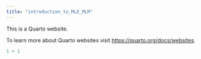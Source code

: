 ```yaml
---
title: "introduction_to_MLE_MLM"
---
```


This is a Quarto website.

To learn more about Quarto websites visit <https://quarto.org/docs/websites>.

```r
1 + 1
```
